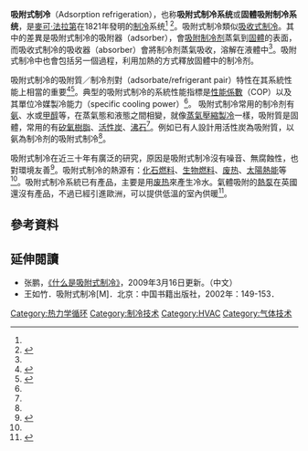 {{expert|time=2021-01-14}}
{{not|吸收式制冷}}
{{热力学}}
'''吸附式制冷'''（Adsorption refrigeration），也称'''吸附式制冷系统'''或'''固體吸附制冷系统'''，是[[麥可·法拉第|麥可·法拉第]]在1821年發明的[[制冷|制冷]]系统<ref name=":0" /> <ref name=Vasiliev>{{Cite journal|last=Vasiliev|first=L. L|last2=Mishkinis|first2=D. A|last3=Antukh|first3=A. A|last4=Vasiliev|first4=L. L|date=2001-04-01|title=Solar–gas solid sorption heat pump|url=http://www.sciencedirect.com/science/article/pii/S1359431100000697|journal=Applied Thermal Engineering|language=en|volume=21|issue=5|pages=573–583|doi=10.1016/S1359-4311(00)00069-7|issn=1359-4311|access-date=2021-01-14|archive-date=2012-09-23|archive-url=https://web.archive.org/web/20120923032438/http://www.sciencedirect.com/science/article/pii/S1359431100000697|dead-url=no}}</ref>。吸附式制冷類似[[吸收式制冷|吸收式制冷]]。其中的差異是吸附式制冷的吸附器（adsorber），會[[吸附|吸附]][[制冷剂|制冷剂]]蒸氣到[[固體|固體]]的表面，而吸收式制冷的吸收器（absorber）會將制冷剂蒸氣吸收，溶解在液體中<ref name=":0" />。吸附式制冷中也會包括另一個過程，利用加熱的方式釋放固體中的制冷剂。

吸附式制冷的吸附質／制冷剂對（adsorbate/refrigerant pair）特性在其系統性能上相當的重要<ref name=Rupam>{{Cite journal|last=Rupam|first=Tahmid Hasan|last2=Islam|first2=Md. Amirul|last3=Pal|first3=Animesh|last4=Saha|first4=Bidyut Baran|date=2020-07-05|title=Adsorption thermodynamics and performance indicators of selective adsorbent/refrigerant pairs|url=http://www.sciencedirect.com/science/article/pii/S1359431120301976|journal=Applied Thermal Engineering|language=en|volume=175|pages=115361|doi=10.1016/j.applthermaleng.2020.115361|issn=1359-4311}}</ref><ref name=":0">{{Cite web|title=Adsorption Refrigeration Research at Warwick|url=https://warwick.ac.uk/fac/sci/eng/research/grouplist/sustainableenergy/heatpumps/warwick_critoph.pdf|last=R.E. Critoph|first=R.E.|date=2007|website=warwick.ac.uk|url-status=no|archive-url=https://web.archive.org/web/20211027142334/https://warwick.ac.uk/fac/sci/eng/research/grouplist/sustainableenergy/heatpumps/warwick_critoph.pdf|archive-date=2021-10-27|access-date=2020-05-31}}</ref>。典型的吸附式制冷的系統性能指標是[[性能係數|性能係數]]（COP）以及其單位冷媒製冷能力（specific cooling power）<ref name=Rupam />。
吸附式制冷常用的制冷剂有[[氨|氨]]、水或[[甲醇|甲醇]]等，在蒸氣態和液態之間相變，就像[[蒸氣壓縮製冷|蒸氣壓縮製冷]]一樣，吸附質是固體，常用的有[[矽氧樹脂|矽氧樹脂]]、[[活性炭|活性炭]]、[[沸石|沸石]]<ref name=":0" />。例如已有人設計用活性炭為吸附質，以氨為制冷剂的吸附式制冷<ref name=Vasiliev />。 

吸附式制冷在近三十年有廣泛的研究，原因是吸附式制冷沒有噪音、無腐蝕性，也對環境友善<ref>{{Cite journal|last=Goyal|first=Parash|last2=Baredar|first2=Prashant|last3=Mittal|first3=Arvind|last4=Siddiqui|first4=Ameenur. R.|date=2016-01-01|title=Adsorption refrigeration technology – An overview of theory and its solar energy applications|url=http://www.sciencedirect.com/science/article/pii/S1364032115009971|journal=Renewable and Sustainable Energy Reviews|language=en|volume=53|pages=1389–1410|doi=10.1016/j.rser.2015.09.027|issn=1364-0321}}</ref>。吸附式制冷的熱源有：[[化石燃料|化石燃料]]、[[生物燃料|生物燃料]]、[[废热|废热]]、[[太陽熱能|太陽熱能]]等<ref name=":0" />。吸附式制冷系統已有產品，主要是用[[废热|废热]]來產生冷水。氣體吸附的[[熱泵|熱泵]]在英國還沒有產品，不過已經引進歐洲，可以提供低溫的室內供暖<ref name="Gas heat pumps">{{cite web |url=https://assets.publishing.service.gov.uk/government/uploads/system/uploads/attachment_data/file/787321/Gas_Drive_heat_pumps.pdf |title=Gas driven heat pumps |publisher=Department for Business, Energy & Industrial Strategy |location=London |date=September 2016 |accessdate=2021-01-14 |archive-date=2019-07-27 |archive-url=https://web.archive.org/web/20190727164604/https://assets.publishing.service.gov.uk/government/uploads/system/uploads/attachment_data/file/787321/Gas_Drive_heat_pumps.pdf |dead-url=no }}</ref>。

==參考資料==
{{reflist}}
==延伸閱讀==
*张鹏，[http://www.zhangpeng.info/2009/desiccant-system/ 《什么是吸附式制冷》]{{Wayback|url=http://www.zhangpeng.info/2009/desiccant-system/ |date=20150606094138 }}，2009年3月16日更新。（中文）
*王如竹．吸附式制冷[M]．北京：中国书籍出版社，2002年：149-153．
{{暖通空調}}
[[Category:热力学循环|Category:热力学循环]]
[[Category:制冷技术|Category:制冷技术]]
[[Category:HVAC|Category:HVAC]]
[[Category:气体技术|Category:气体技术]]